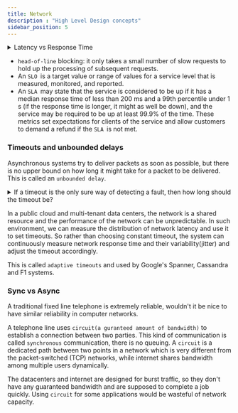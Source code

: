 ```yaml
---
title: Network
description : "High Level Design concepts"
sidebar_position: 5
---
```


<details>
    <summary>Latency vs Response Time</summary>
    - Response time is the time taken to respond to a request.
    - Latency is the time request waiting to be handled - during which it was latent.
</details>

- `head-of-line` blocking: it only takes a small number of slow requests to hold up the processing of subsequent requests.
- An `SLO `is a target value or range of values for a service level that is measured, monitored, and reported.
- An `SLA `may state that the service is considered to be up if it has a median response time of less than 200 ms and a 99th percentile under 1 s (if the
response time is longer, it might as well be down), and the service may be required to be up at least 99.9% of the time.
These metrics set expectations for clients of the service and allow customers to demand a refund if the `SLA `is not met.



### Timeouts and unbounded delays

Asynchronous systems try to deliver packets as soon as possible, but there is no upper bound on how long it might take for a packet to be delivered.
This is called an `unbounded delay`.

<details>
<summary>If a timeout is the only sure way of detecting a fault, then how long should the timeout be?</summary>
    ** There is unfortunately no simple answer. **
    - A short timeout will detect faults quickly, but it might also generate false positives.
    - A long timeout will generate fewer false positives, but it will take longer to detect actual faults.

    When a node is declared dead it's work is reassigned to other nodes. This is called `failover`. It burdens the
    other nodes and increases the latency of the system or even cause it to fail. This is called `cascading failure`.
</details>

In a public cloud and multi-tenant data centers, the network is a shared resource and the performance of the network can be unpredictable.
In such environment, we can measure the distribution of network latency and use it to set timeouts.
So rather than choosing constant timeout, the system can continuously measure network response time and their
variability(jitter) and adjust the timeout accordingly.

This is called `adaptive timeouts` and used by Google's Spanner, Cassandra and F1 systems.


### Sync vs Async
A traditional fixed line telephone is extremely reliable,
wouldn't it be nice to have similar reliability in computer networks.

A telephone line uses `circuit(a guranteed amount of bandwidth)` to establish a connection between two parties.
This kind of communication is called `synchronous` communication, there is no queuing.
A `circuit` is a dedicated path between two points in a network which is very different from the packet-switched (TCP)
networks, while internet shares bandwidth among multiple users dynamically.

The datacenters and internet are designed for burst traffic, so they don't have any guaranteed bandwidth and are
supposed to complete a job quickly.
Using `circuit` for some applications would be wasteful of network capacity.

